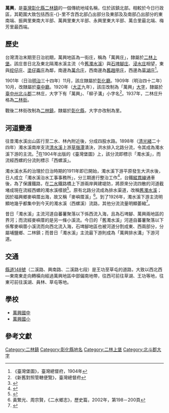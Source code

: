 {{noteTA　
|1 = zh-cn:庄; zh-hk:庄; zh-tw:庄;
}}
'''萬興'''，是[[臺灣|臺灣]][[彰化縣|彰化縣]][[二林鎮|二林鎮]]的一個傳統地域名稱，位於該鎮北部。相較於今日行政區，其範圍大致包括西庄-{}-里不含西北部凸出部分及東部及及南部凸出部分的東南端、振興里東南大半部、萬興里東大半部、永興里東大半部、萬合里最北端、梅芳里最西端。

==歷史==
台灣清治末期至日治初期，萬興地區為一街庄，稱為「萬興庄」，隸屬於[[二林上堡|二林上堡]]。該庄昔日北及東北隔濁水溪主流（今[[舊濁水溪|舊濁水溪]]）與[[石埤腳庄|石埤腳庄]]、[[浸水_(彰化縣)|浸水庄]]相望，東與[[挖子_(彰化縣)|挖仔庄]]、[[塗仔崙庄|塗仔崙庄]]為鄰，南邊為[[萬合庄|萬合庄]]，西南邊為[[舊趙甲庄|舊趙甲庄]]，西邊為[[草湖_(彰化縣)|草湖庄]]<ref>《臺灣堡圖》，臺灣總督府，1904年</ref>。

1901年（日治[[明治|明治]]三十四年）11月，該庄隸屬於[[彰化廳|彰化廳]]。1909年（明治四十二年）10月，改隸屬於[[臺中廳|臺中廳]]。1920年（[[大正|大正]]九年），該庄改制為「萬興」[[大字|大字]]，隸屬於[[臺中州|臺中州]][[北斗郡|北斗郡]]二林庄，大字下有「萬興」、「柳子溝」小字名<ref>《新舊對照管轄便覽》，臺灣總督府</ref>。1937年，二林庄升格為[[二林街|二林街]]。

戰後二林街改制為[[二林鎮|二林鎮]]，隸屬於[[彰化縣|彰化縣]]，大字亦改制為里。

==河道變遷==
往昔濁水溪出山區行至二水、林內附近後，分成四股水路。1898年（[[清|清]][[光緒|光緒]]二十四年）濁水溪南岸支流[[清水溪_(南投縣)|清水溪]]上游[[草嶺潭|草嶺潭]]潰決，洪水排入北路分流，令其成為濁水溪下游的主流。<ref name="與河爭地">{{cite web|language=zh-tw|url=http://studentclub.tku.edu.tw/~taiwan/chang/Ershuei-Shiang/index6_3.htm|title=與河爭地 -- 濁水溪河川地的利用與環境變遷|author=張素玢|publisher=淡江大學歷史學系|date=|accessdate=2015-09-02|archive-date=2012-04-15|archive-url=https://web.archive.org/web/20120415113033/http://studentclub.tku.edu.tw/~taiwan/chang/Ershuei-Shiang/index6_3.htm|dead-url=no}}</ref>在1904年出版的《臺灣堡圖》上，該分流即標示「濁水溪」，而流經西螺的分流則標示「西螺溪」。　

濁水溪水系的治理於日治時期的1911年即已開始，濁水溪下游平原發生大洪水後，日人成立「濁水溪治水工事事務所」，分三期進行整治工作<ref name="水利署第四河川局">{{cite web|language=zh-tw|url=http://www.wra04.gov.tw/ct.asp?xItem=60255&ctNode=31519&mp=99|title=清朝、日治時期的濁水溪防洪|author=|publisher=水利署第四河川局|date=|accessdate=2015-09-02|deadurl=yes|archiveurl=https://web.archive.org/web/20160304111521/http://www.wra04.gov.tw/ct.asp?xItem=60255&ctNode=31519&mp=99|archivedate=2016-03-04}}</ref>，台鐵[[縱貫線_(鐵路)|縱貫線]]通車後，為了保護鐵路，在[[二水|二水]]鐵路橋上下游兩岸興建堤防，將原來分流四散的河道截堵成現在流經西螺的濁水溪樣貌<ref name="張炎銘">{{cite book|author=張炎銘|title=遊大河聽故事 |year=2013 |publisher=科技圖書  |location=臺北市 |pages= |isbn=978-957-655-517-6 }}</ref>。原有北路分流成為排水渠道，改稱[[舊濁水溪|舊濁水溪]]；因於福興鄉麥嶼厝出海，故又稱「麥嶼厝溪」<ref>黃繁光、周宗賢，《二水鄉志》，歷史篇，2002年，第198－200頁</ref>。到了1926年，濁水溪下游主流明顯地幾乎都集中到今天的濁水溪（西螺溪）流路，其他分流流量明顯萎縮<ref name="陳榮慶">{{cite web|language=zh-tw|url=http://www.taconet.com.tw/chinq/%BFB%A4%F4%B7%CB.htm|title=濁水溪|author=陳榮慶|publisher=|date=|accessdate=2015-09-02|archive-date=2021-04-13|archive-url=https://web.archive.org/web/20210413040231/http://www.taconet.com.tw/chinq/%BFB%A4%F4%B7%CB.htm|dead-url=no}}</ref>。

昔日「濁水溪」主流河道自蕃薯聚落以下係西流入海，且為石埤腳、萬興兩地區的界河；而流經麥嶼厝的是另一條小溪流。今日的「舊濁水溪」河道自蕃薯聚落以下係奪麥嶼厝小溪流而向西北流入海，石埤腳地區也被河道分割成東、西兩部分，分屬埔鹽鄉、二林鎮；而昔日「濁水溪」主流最下游則成為「萬興排水溝」下游河道。

==交通==
[[縣道148號|縣道148號]]（二溪路、興南路、二溪路七段）是王功至草屯的道路，大致以西北西—東南東走向轉橫向經過萬興地區中部偏南地帶，往西可前往草湖、王功等地，往東可前往溪湖、員林、草屯等地。

==學校==
*[[萬興國中|萬興國中]]
*[[萬興國小|萬興國小]]

==參考文獻==
{{reflist}}

{{北斗郡}}

[[Category:二林鎮|Category:二林鎮]]
[[Category:彰化縣地名|Category:彰化縣地名]]
[[Category:二林上堡|Category:二林上堡]]
[[Category:北斗郡大字|Category:北斗郡大字]]